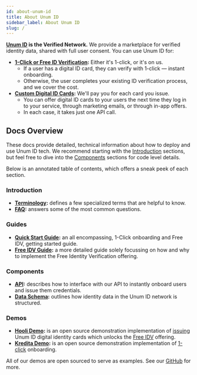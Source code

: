 ```yaml
---
id: about-unum-id
title: About Unum ID
sidebar_label: About Unum ID
slug: /
---
```



**[Unum ID](https://www.unumid.co) is the Verified Network.** We provide a marketplace for verified identity data, shared with full user consent. You can use Unum ID for:
- **[1-Click or Free ID Verification](https://www.unumid.co/1-click):** Either it's 1-click, or it's on us. 
    - If a user has a digital ID card, they can verify with 1-click — instant onboarding.
    - Otherwise, the user completes your existing ID verification process, and we cover the cost.
- **[Custom Digital ID Cards](https://www.unumid.co/issue):** We'll pay you for each card you issue. 
    - You can offer digital ID cards to your users the next time they log in to your service, through marketing emails, or through in-app offers. 
    - In each case, it takes just one API call.

## Docs Overview

These docs provide detailed, technical information about how to deploy and use Unum ID tech. We recommend starting with the [Introduction](#introduction) sections, but feel free to dive into the [Components](#components) sections for code level details.

Below is an annotated table of contents, which offers a sneak peek of each section. 

### Introduction
- **[Terminology](/terminology):** defines a few specialized terms that are helpful to know.
- **[FAQ](/deployment-overview):** answers some of the most common questions.

### Guides
- **[Quick Start Guide](/quick-start-guide):** an all encompassing, 1-Click onboarding and Free IDV, getting started guide.
- **[Free IDV Guide](/free-idv-guide):** a more detailed guide solely focussing on how and why to implement the Free Identity Verification offering.

### Components
- **[API](/api-overview):** describes how to interface with our API to instantly onboard users and issue them credentials.
- **[Data Schema](/schema):** outlines how identity data in the Unum ID network is structured.

### Demos
- **[Hooli Demo](/hooli-demo-idv):** is an open source demonstration implementation of [issuing](https://www.unumid.co/issue) Unum ID digital identity cards which unlocks the [Free IDV](/free-idv-guide) offering. 
- **[Kredita Demo](/kredita-demo):** is an open source demonstration implementation of [1-click](https://www.unumid.co/1-click) onboarding.

All of our demos are open sourced to serve as examples. See our [GitHub](https://github.com/UnumID) for more. 
